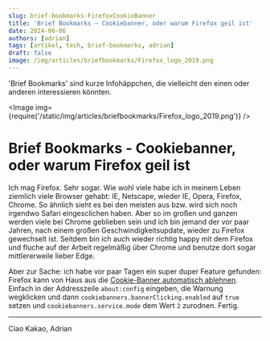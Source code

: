 ---
slug: brief-bookmarks-FirefoxCookieBanner
title: 'Brief Bookmarks – Cookiebanner, oder warum Firefox geil ist'
date: 2024-06-06
authors: [adrian]
tags: [artikel, tech, brief-bookmarks, adrian]
draft: false
image: /img/articles/briefbookmarks/Firefox_logo_2019.png
---


'Brief Bookmarks' sind kurze Infohäppchen, die vielleicht den einen oder anderen interessieren könnten.

<Image img={require('/static/img/articles/briefbookmarks/Firefox_logo_2019.png')} />

<!--truncate-->

# Brief Bookmarks - Cookiebanner, oder warum Firefox geil ist

Ich mag Firefox. Sehr sogar. Wie wohl viele habe ich in meinem Leben ziemlich viele Browser gehabt: IE, Netscape, wieder IE, Opera, Firefox, Chrome. So ähnlich sieht es bei den meisten aus bzw. wird sich noch irgendwo Safari eingesclichen haben. Aber so im großen und ganzen werden viele bei Chrome geblieben sein und ich bin jemand der vor paar Jahren, nach einem großen Geschwindigkeitsupdate, wieder zu Firefox gewechselt ist. Seitdem bin ich auch wieder richtig happy mit dem Firefox und fluche auf der Arbeit regelmäßig über Chrome und benutze dort sogar mittlererweile lieber Edge. 

Aber zur Sache: ich habe vor paar Tagen ein super duper Feature gefunden: Firefox kann von Haus aus die [Cookie-Banner automatisch ablehnen](https://community.mozilla.org/de/campaigns/firefox-cookie-banner-handling/). Einfach in der Addresszeile `about:config` eingeben, die Warnung wegklicken und dann `cookiebanners.bannerClicking.enabled` auf `true` setzen und `cookiebanners.service.mode` dem Wert `2` zurodnen. Fertig.

---

Ciao Kakao, Adrian
